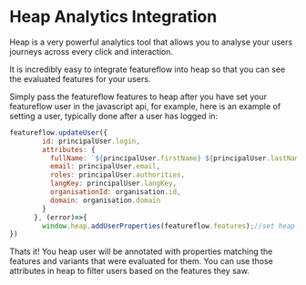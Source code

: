 # Heap Analytics Integration

Heap is a very powerful analytics tool that allows you to analyse your users journeys across every click and interaction.

It is incredibly easy to integrate featureflow into heap so that you can see the evaluated features for your users.

Simply pass the featureflow features to heap after you have set your featureflow user in the javascript api, for example, here is an example of setting a user, typically done after a user has logged in:

```js Javascript
featureflow.updateUser({
        id: principalUser.login,
        attributes: {
          fullName: `${principalUser.firstName} ${principalUser.lastName}`,
          email: principalUser.email,
          roles: principalUser.authorities,
          langKey: principalUser.langKey,
          organisationId: organisation.id,
          domain: organisation.domain
        }
      }, (error)=>{
        window.heap.addUserProperties(featureflow.features);//set heap features
})
```

Thats it! You heap user will be annotated with properties matching the features and variants that were evaluated for them. You can use those attributes in heap to filter users based on the features they saw.
